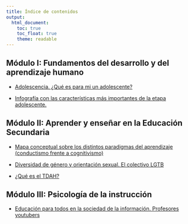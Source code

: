 ```yaml
---
title: Índice de contenidos
output:
  html_document: 
    toc: true
    toc_float: true
    theme: readable
---
```


## Módulo I: Fundamentos del desarrollo y del aprendizaje humano

+ [Adolescencia. ¿Qué es para mi un adolescente?](adolescencia.html)

+ [Infografía con las características más importantes de la etapa adolescente.](infografia_adolescencia.png)

## Módulo II: Aprender y enseñar en la Educación Secundaria

+ [Mapa conceptual sobre los distintos paradigmas del aprendizaje (conductismo frente a cognitivismo)](mapaconceptual.html)

+ [Diversidad de género y orientación sexual. El colectivo LGTB](lgtb.html)

+ [¿Qué es el TDAH?](tdah.html)

## Módulo III: Psicología de la instrucción

+ [Educación para todos en la sociedad de la información. Profesores youtubers](youtubers.html)
